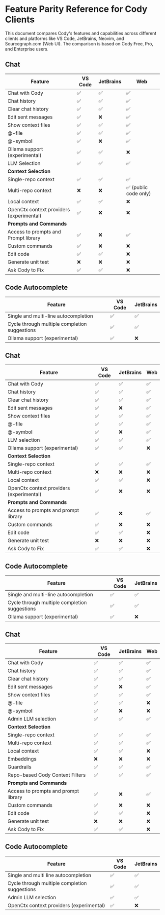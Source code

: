 # Feature Parity Reference for Cody Clients

<p className="subtitle">This document compares Cody's features and capabilities across different clients and platforms like VS Code, JetBrains, Neovim, and Sourcegraph.com (Web UI). The comparison is based on Cody Free, Pro, and Enterprise users.</p>

<Tabs>
  <Tab title="Free">

## Chat

|               **Feature**                | **VS Code** | **JetBrains** |       **Web**        |
| ---------------------------------------- | ----------- | ------------- | -------------------- |
| Chat with Cody                           | ✅           | ✅             | ✅                    |
| Chat history                             | ✅           | ✅             | ✅                    |
| Clear chat history                       | ✅           | ✅             | ✅                    |
| Edit sent messages                       | ✅           | ❌             | ✅                    |
| Show context files                       | ✅           | ✅             | ✅                    |
| @-file                                   | ✅           | ✅             | ✅                    |
| @-symbol                                 | ✅           | ❌             | ✅                    |
| Ollama support (experimental)            | ✅           | ✅             | ❌                    |
| LLM Selection                            | ✅           | ✅             | ✅                    |
| **Context Selection**                    |             |               |                      |
| Single-repo context                      | ✅           | ✅             | ✅                    |
| Multi-repo context                       | ❌           | ❌             | ✅ (public code only) |
| Local context                            | ✅           | ✅             | ❌                    |
| OpenCtx context providers (experimental) | ✅           | ❌             | ❌                    |
| **Prompts and Commands**                 |             |               |                      |
| Access to prompts and Prompt library     | ✅           | ❌             | ✅                    |
| Custom commands                          | ✅           | ❌             | ❌                    |
| Edit code                                | ✅           | ✅             | ❌                    |
| Generate unit test                       | ❌           | ❌             | ❌                    |
| Ask Cody to Fix                          | ✅           | ✅             | ❌                    |

## Code Autocomplete

|                  **Feature**                  | **VS Code** | **JetBrains** |
| --------------------------------------------- | ----------- | ------------- |
| Single and multi-line autocompletion          | ✅           | ✅             |
| Cycle through multiple completion suggestions | ✅           | ✅             |
| Ollama support (experimental)                 | ✅           | ❌             |

  </Tab>
  <Tab title="Pro">

## Chat

|               **Feature**                | **VS Code** | **JetBrains** | **Web** |
| ---------------------------------------- | ----------- | ------------- | ------- |
| Chat with Cody                           | ✅           | ✅             | ✅       |
| Chat history                             | ✅           | ✅             | ✅       |
| Clear chat history                       | ✅           | ✅             | ✅       |
| Edit sent messages                       | ✅           | ❌             | ✅       |
| Show context files                       | ✅           | ✅             | ✅       |
| @-file                                   | ✅           | ✅             | ✅       |
| @-symbol                                 | ✅           | ❌             | ✅       |
| LLM selection                            | ✅           | ✅             | ✅       |
| Ollama support (experimental)            | ✅           | ✅             | ❌       |
| **Context Selection**                    |             |               |         |
| Single-repo context                      | ✅           | ✅             | ✅       |
| Multi-repo context                       | ❌           | ❌             | ❌       |
| Local context                            | ✅           | ✅             | ❌       |
| OpenCtx context providers (experimental) | ✅           | ❌             | ❌       |
| **Prompts and Commands**                 |             |               |         |
| Access to prompts and prompt library     | ✅           | ❌             | ✅       |
| Custom commands                          | ✅           | ❌             | ❌       |
| Edit code                                | ✅           | ✅             | ❌       |
| Generate unit test                       | ❌           | ❌             | ❌       |
| Ask Cody to Fix                          | ✅           | ✅             | ❌       |

## Code Autocomplete

|                  **Feature**                  | **VS Code** | **JetBrains** |
| --------------------------------------------- | ----------- | ------------- |
| Single and multi-line autocompletion          | ✅           | ✅             |
| Cycle through multiple completion suggestions | ✅           | ✅             |
| Ollama support (experimental)                 | ✅           | ❌             |

  </Tab>
    <Tab title="Enterprise">

## Chat

|             **Feature**              | **VS Code** | **JetBrains** | **Web** |
| ------------------------------------ | ----------- | ------------- | ------- |
| Chat with Cody                       | ✅           | ✅             | ✅       |
| Chat history                         | ✅           | ✅             | ✅       |
| Clear chat history                   | ✅           | ✅             | ✅       |
| Edit sent messages                   | ✅           | ❌             | ✅       |
| Show context files                   | ✅           | ✅             | ✅       |
| @-file                               | ✅           | ✅             | ❌       |
| @-symbol                             | ✅           | ❌             | ❌       |
| Admin LLM selection                  | ✅           | ✅             | ✅       |
| **Context Selection**                |             |               |         |
| Single-repo context                  | ✅           | ✅             | ✅       |
| Multi-repo context                   | ✅           | ✅             | ✅       |
| Local context                        | ✅           | ✅             | ❌       |
| Embeddings                           | ❌           | ❌             | ❌       |
| Guardrails                           | ✅           | ✅             | ✅       |
| Repo-based Cody Context Filters      | ✅           | ✅             | ✅       |
| **Prompts and Commands**             |             |               |         |
| Access to prompts and prompt library | ✅           | ❌             | ✅       |
| Custom commands                      | ✅           | ❌             | ❌       |
| Edit code                            | ✅           | ✅             | ❌       |
| Generate unit test                   | ❌           | ❌             | ❌       |
| Ask Cody to Fix                      | ✅           | ✅             | ❌       |


## Code Autocomplete

|                  **Feature**                  | **VS Code** | **JetBrains** |
| --------------------------------------------- | ----------- | ------------- |
| Single and multi line autocompletion          | ✅           | ✅             |
| Cycle through multiple completion suggestions | ✅           | ✅             |
| Admin LLM selection                           | ✅           | ✅             |
| OpenCtx context providers (experimental)      | ✅           | ❌             |

  </Tab>
</Tabs>
